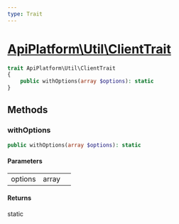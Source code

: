 ```yaml
---
type: Trait
---
```


# [ApiPlatform\Util\ClientTrait](/docs/v3.2/reference/Util/ClientTrait)



```php
trait ApiPlatform\Util\ClientTrait
{
    public withOptions(array $options): static
}
```
## Methods

### withOptions



```php
public withOptions(array $options): static
```

#### Parameters

<table><tbody>
<tr><td>options</td><td>array</td><td></td></tr>
</tbody>
</table>

#### Returns

static
